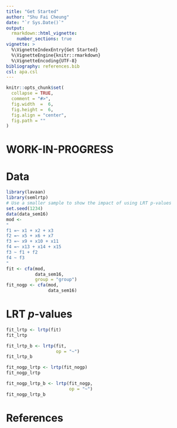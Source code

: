 ```yaml
---
title: "Get Started"
author: "Shu Fai Cheung"
date: "`r Sys.Date()`"
output:
  rmarkdown::html_vignette:
    number_sections: true
vignette: >
  %\VignetteIndexEntry{Get Started}
  %\VignetteEngine{knitr::rmarkdown}
  %\VignetteEncoding{UTF-8}
bibliography: references.bib
csl: apa.csl
---
```


```r
knitr::opts_chunk$set(
  collapse = TRUE,
  comment = "#>",
  fig.width  =  6,
  fig.height =  6,
  fig.align = "center",
  fig.path = ""
)
```

# WORK-IN-PROGRESS

# Data

```r
library(lavaan)
library(semlrtp)
# Use a smaller sample to show the impact of using LRT p-values
set.seed(1234)
data(data_sem16)
mod <-
"
f1 =~ x1 + x2 + x3
f2 =~ x5 + x6 + x7
f3 =~ x9 + x10 + x11
f4 =~ x13 + x14 + x15
f3 ~ f1 + f2
f4 ~ f3
"
fit <- cfa(mod,
           data_sem16,
           group = "group")
fit_nogp <- cfa(mod,
                data_sem16)
```

# LRT *p*-values

```r
fit_lrtp <- lrtp(fit)
fit_lrtp
```

```r
fit_lrtp_b <- lrtp(fit,
                   op = "~")
fit_lrtp_b
```

```r
fit_nogp_lrtp <- lrtp(fit_nogp)
fit_nogp_lrtp
```

```r
fit_nogp_lrtp_b <- lrtp(fit_nogp,
                        op = "~")
fit_nogp_lrtp_b
```

# References
